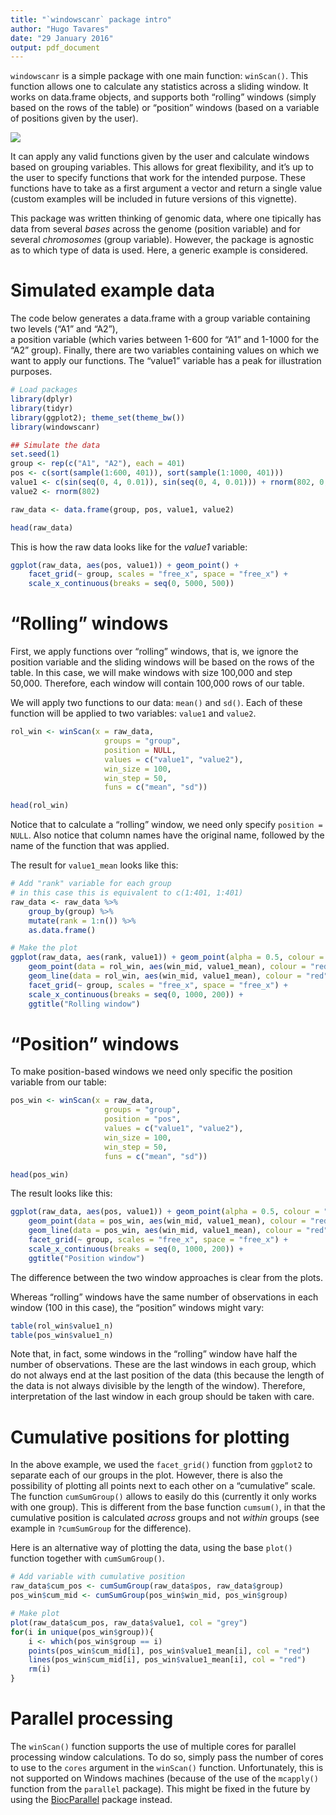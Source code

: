 ```yaml
---
title: "`windowscanr` package intro"
author: "Hugo Tavares"
date: "29 January 2016"
output: pdf_document
---
```


<!--
%\VignetteEngine{knitr::rmarkdown}
%\VignetteIndexEntry{windowscanr intro}
%\VignetteDepends{windowscanr}
-->

`windowscanr` is a simple package with one main function: `winScan()`. This function 
allows one to calculate any statistics across a sliding window. It works on data.frame objects, 
and supports both "rolling" windows (simply based on the rows of the table) or "position" windows 
(based on a variable of positions given by the user). 

![](window_illustration.png)

It can apply any valid functions given by 
the user and calculate windows based on grouping variables. 
This allows for great flexibility, and it's up to the user to specify functions that work for 
the intended purpose. These functions have to take as a first argument a vector and return a single
value (custom examples will be included in future versions of this vignette). 

This package was written thinking of genomic data, where one tipically has data from several _bases_
across the genome (position variable) and for several _chromosomes_ (group variable). However, the 
package is agnostic as to which type of data is used. Here, a generic example is considered.

# Simulated example data

The code below generates a data.frame with a group variable containing two levels ("A1" and "A2"),  
a position variable (which varies between 1-600 for "A1" and 1-1000 for the "A2" group).
Finally, there are two variables containing values on which we want to apply our functions. The 
"value1" variable has a peak for illustration purposes.

```r
# Load packages
library(dplyr)
library(tidyr)
library(ggplot2); theme_set(theme_bw())
library(windowscanr)

## Simulate the data
set.seed(1)
group <- rep(c("A1", "A2"), each = 401)
pos <- c(sort(sample(1:600, 401)), sort(sample(1:1000, 401)))
value1 <- c(sin(seq(0, 4, 0.01)), sin(seq(0, 4, 0.01))) + rnorm(802, 0, 0.2)
value2 <- rnorm(802)

raw_data <- data.frame(group, pos, value1, value2)

head(raw_data)
```

This is how the raw data looks like for the _value1_ variable:

```r
ggplot(raw_data, aes(pos, value1)) + geom_point() + 
	facet_grid(~ group, scales = "free_x", space = "free_x") +
	scale_x_continuous(breaks = seq(0, 5000, 500))
```


# "Rolling" windows

First, we apply functions over "rolling" windows, that is, we ignore the position variable and the sliding windows
will be based on the rows of the table. In this case, we will make windows with size 100,000 and step 50,000. 
Therefore, each window will contain 100,000 rows of our table.

We will apply two functions to our data: `mean()` and `sd()`. Each of these function will be applied to two 
variables: `value1` and `value2`.

```r
rol_win <- winScan(x = raw_data, 
					 groups = "group", 
					 position = NULL, 
					 values = c("value1", "value2"), 
					 win_size = 100,
					 win_step = 50,
					 funs = c("mean", "sd"))

head(rol_win)
```

Notice that to calculate a "rolling" window, we need only specify `position = NULL`.
Also notice that column names have the original name, followed by the name of the function 
that was applied.

The result for `value1_mean` looks like this:

```r
# Add "rank" variable for each group
# in this case this is equivalent to c(1:401, 1:401)
raw_data <- raw_data %>%
	group_by(group) %>%
	mutate(rank = 1:n()) %>%
	as.data.frame()

# Make the plot
ggplot(raw_data, aes(rank, value1)) + geom_point(alpha = 0.5, colour = "grey") +
	geom_point(data = rol_win, aes(win_mid, value1_mean), colour = "red") +
	geom_line(data = rol_win, aes(win_mid, value1_mean), colour = "red") +
	facet_grid(~ group, scales = "free_x", space = "free_x") +
	scale_x_continuous(breaks = seq(0, 1000, 200)) + 
	ggtitle("Rolling window")
```


# "Position" windows

To make position-based windows we need only specific the position variable from our table:

```r
pos_win <- winScan(x = raw_data, 
					 groups = "group", 
					 position = "pos", 
					 values = c("value1", "value2"), 
					 win_size = 100,
					 win_step = 50,
					 funs = c("mean", "sd"))

head(pos_win)
```

The result looks like this:

```r
ggplot(raw_data, aes(pos, value1)) + geom_point(alpha = 0.5, colour = "grey") + 
	geom_point(data = pos_win, aes(win_mid, value1_mean), colour = "red") +
	geom_line(data = pos_win, aes(win_mid, value1_mean), colour = "red") +
	facet_grid(~ group, scales = "free_x", space = "free_x") +
	scale_x_continuous(breaks = seq(0, 1000, 200)) + 
	ggtitle("Position window")
```

The difference between the two window approaches is clear from the plots. 

Whereas "rolling" windows have the same number of observations in each window (100 in this case), 
the "position" windows might vary:

```r
table(rol_win$value1_n)
table(pos_win$value1_n)
```

Note that, in fact, some windows in the "rolling" window have half the number of observations. These are the last 
windows in each group, which do not always end at the last position of the data (this  because the length of the data 
is not always divisible by the length of the window). Therefore, interpretation of the last window in each group should
be taken with care.


# Cumulative positions for plotting

In the above example, we used the `facet_grid()` function from `ggplot2` to separate
each of our groups in the plot. However, there is also the possibility of plotting
all points next to each other on a "cumulative" scale. 
The function `cumSumGroup()` allows to easily do this (currently it only works
with one group). This is different from the base function `cumsum()`, in that
the cumulative position is calculated _across_ groups and not _within_ groups (see
example in `?cumSumGroup` for the difference).

Here is an alternative way of plotting the data, using the base `plot()` function 
together with `cumSumGroup()`.

```r
# Add variable with cumulative position
raw_data$cum_pos <- cumSumGroup(raw_data$pos, raw_data$group)
pos_win$cum_mid <- cumSumGroup(pos_win$win_mid, pos_win$group)

# Make plot
plot(raw_data$cum_pos, raw_data$value1, col = "grey")
for(i in unique(pos_win$group)){
	i <- which(pos_win$group == i)
	points(pos_win$cum_mid[i], pos_win$value1_mean[i], col = "red")
	lines(pos_win$cum_mid[i], pos_win$value1_mean[i], col = "red")
	rm(i)
}
```


# Parallel processing

The `winScan()` function supports the use of multiple cores for parallel processing window calculations. 
To do so, simply pass the number of cores to use to the `cores` argument in the `winScan()` function.
Unfortunately, this is not supported on Windows machines (because of the use of the `mcapply()` function 
from the `parallel` package). This might be fixed in the future by using the 
[BiocParallel](https://bioconductor.org/packages/devel/bioc/html/BiocParallel.html) 
package instead.


